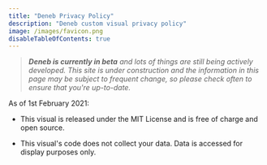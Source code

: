 ```yaml
---
title: "Deneb Privacy Policy"
description: "Deneb custom visual privacy policy"
image: /images/favicon.png
disableTableOfContents: true
---
```



> _**Deneb is currently in beta** and lots of things are still being actively developed. This site is under construction and the information in this page may be subject to frequent change, so please check often to ensure that you're up-to-date._

As of 1st February 2021:

-   This visual is released under the <OutboundLink href="https://en.wikipedia.org/wiki/MIT_License" target="_blank">MIT License</OutboundLink> and is free of charge and <OutboundLink href="https://github.com/deneb-viz/deneb-powerbi" target="_blank">open source</OutboundLink>.

-   This visual's code does not collect your data. Data is accessed for display purposes only.
